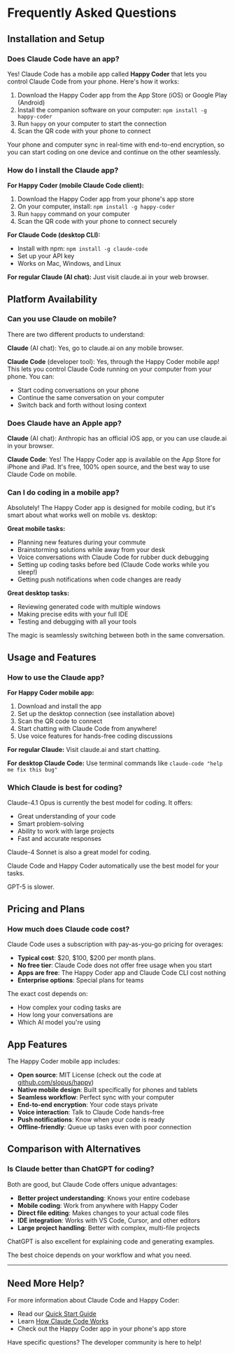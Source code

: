 # Frequently Asked Questions

## Installation and Setup

### Does Claude Code have an app?

Yes! Claude Code has a mobile app called **Happy Coder** that lets you control Claude Code from your phone. Here's how it works:

1. Download the Happy Coder app from the App Store (iOS) or Google Play (Android)
2. Install the companion software on your computer: `npm install -g happy-coder`
3. Run `happy` on your computer to start the connection
4. Scan the QR code with your phone to connect

Your phone and computer sync in real-time with end-to-end encryption, so you can start coding on one device and continue on the other seamlessly.

### How do I install the Claude app?

**For Happy Coder (mobile Claude Code client):**
1. Download the Happy Coder app from your phone's app store
2. On your computer, install: `npm install -g happy-coder`
3. Run `happy` command on your computer
4. Scan the QR code with your phone to connect securely

**For Claude Code (desktop CLI):**
- Install with npm: `npm install -g claude-code`
- Set up your API key
- Works on Mac, Windows, and Linux

**For regular Claude (AI chat):** Just visit claude.ai in your web browser.

## Platform Availability

### Can you use Claude on mobile?

There are two different products to understand:

**Claude** (AI chat): Yes, go to claude.ai on any mobile browser.

**Claude Code** (developer tool): Yes, through the Happy Coder mobile app! This lets you control Claude Code running on your computer from your phone. You can:
- Start coding conversations on your phone
- Continue the same conversation on your computer
- Switch back and forth without losing context

### Does Claude have an Apple app?

**Claude** (AI chat): Anthropic has an official iOS app, or you can use claude.ai in your browser.

**Claude Code**: Yes! The Happy Coder app is available on the App Store for iPhone and iPad. It's free, 100% open source, and the best way to use Claude Code on mobile.

### Can I do coding in a mobile app?

Absolutely! The Happy Coder app is designed for mobile coding, but it's smart about what works well on mobile vs. desktop:

**Great mobile tasks:**
- Planning new features during your commute
- Brainstorming solutions while away from your desk
- Voice conversations with Claude Code for rubber duck debugging
- Setting up coding tasks before bed (Claude Code works while you sleep!)
- Getting push notifications when code changes are ready

**Great desktop tasks:**
- Reviewing generated code with multiple windows
- Making precise edits with your full IDE
- Testing and debugging with all your tools

The magic is seamlessly switching between both in the same conversation.

## Usage and Features

### How to use the Claude app?

**For Happy Coder mobile app:**
1. Download and install the app
2. Set up the desktop connection (see installation above)
3. Scan the QR code to connect
4. Start chatting with Claude Code from anywhere!
5. Use voice features for hands-free coding discussions

**For regular Claude:** Visit claude.ai and start chatting.

**For desktop Claude Code:** Use terminal commands like `claude-code "help me fix this bug"`

### Which Claude is best for coding?

Claude-4.1 Opus is currently the best model for coding. It offers:

- Great understanding of your code
- Smart problem-solving
- Ability to work with large projects
- Fast and accurate responses

Claude-4 Sonnet is also a great model for coding.

Claude Code and Happy Coder automatically use the best model for your tasks.

GPT-5 is slower.

## Pricing and Plans

### How much does Claude code cost?

Claude Code uses a subscription with pay-as-you-go pricing for overages:

- **Typical cost**: $20, $100, $200 per month plans.
- **No free tier**: Claude Code does not offer free usage when you start
- **Apps are free**: The Happy Coder app and Claude Code CLI cost nothing
- **Enterprise options**: Special plans for teams

The exact cost depends on:
- How complex your coding tasks are
- How long your conversations are
- Which AI model you're using

## App Features

The Happy Coder mobile app includes:

- **Open source**: MIT License (check out the code at [github.com/slopus/happy](https://github.com/slopus/happy))
- **Native mobile design**: Built specifically for phones and tablets
- **Seamless workflow**: Perfect sync with your computer
- **End-to-end encryption**: Your code stays private
- **Voice interaction**: Talk to Claude Code hands-free
- **Push notifications**: Know when your code is ready
- **Offline-friendly**: Queue up tasks even with poor connection

## Comparison with Alternatives

### Is Claude better than ChatGPT for coding?

Both are good, but Claude Code offers unique advantages:

- **Better project understanding**: Knows your entire codebase
- **Mobile coding**: Work from anywhere with Happy Coder
- **Direct file editing**: Makes changes to your actual code files
- **IDE integration**: Works with VS Code, Cursor, and other editors
- **Large project handling**: Better with complex, multi-file projects

ChatGPT is also excellent for explaining code and generating examples.

The best choice depends on your workflow and what you need.

---

## Need More Help?

For more information about Claude Code and Happy Coder:

- Read our [Quick Start Guide](/guides/quick-start)
- Learn [How Claude Code Works](/how-it-works)
- Check out the Happy Coder app in your phone's app store

Have specific questions? The developer community is here to help!